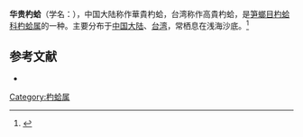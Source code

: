{{Speciesbox
| name = 华贵杓蛤
| image = 
| image_width = 
| genus = Cuspidaria
| species = nobilis
| authority = (A. Adams, 1864)
}}
'''华贵杓蛤'''（学名：''{{lang|la|Cuspidaria nobilis}}''），中国大陆称作華貴杓蛤，台湾称作高貴杓蛤，是[[笋螂目|笋螂目]][[杓蛤科|杓蛤科]][[杓蛤属|杓蛤属]]的一种。主要分布于[[中国大陆|中国大陆]]、[[台湾|台湾]]，常栖息在浅海沙底。<ref>{{cite web|url=http://shell.sinica.edu.tw/chinese/shellbase_detail.php?science_no=2860|title=国际贝库：华贵杓蛤|publisher=台湾贝类资料库|accessdate=2009-08-11|archive-date=2016-03-04|archive-url=https://web.archive.org/web/20160304105333/http://shell.sinica.edu.tw/chinese/shellbase_detail.php?science_no=2860|dead-url=no}}</ref>

== 参考文献 ==
{{reflist|2}}
* {{TaiBNET| zh=高貴杓蛤 | id=314060 | binomial=Cuspidaria nobilis | authority=A. Adams, 1864 | var= | accessdate=2013-01-24}}
{{Taxonbar|from=Q13505798}}

[[Category:杓蛤属|Category:杓蛤属]]